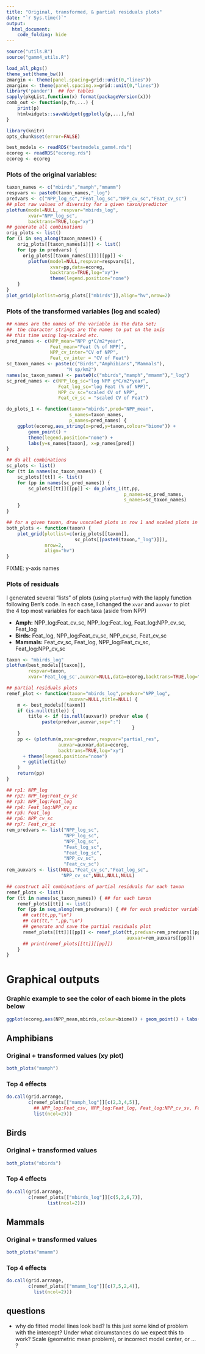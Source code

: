 ---
title: "Original, transformed, & partial residuals plots"
date: "`r Sys.time()`"
output:
  html_document:
    code_folding: hide
---

```{r get_utils}
source("utils.R")
source("gamm4_utils.R")
```

```{r load_packages,message=FALSE}
load_all_pkgs() 
theme_set(theme_bw())
zmargin <- theme(panel.spacing=grid::unit(0,"lines"))
zmarginx <- theme(panel.spacing.x=grid::unit(0,"lines"))
library('pander')  ## for tables
sapply(pkgList,function(x) format(packageVersion(x)))
comb_out <- function(p,fn,...) {
    print(p)
    htmlwidgets::saveWidget(ggplotly(p,...),fn)
}
```

```{r knitr_setup,echo=FALSE}
library(knitr)
opts_chunk$set(error=FALSE)
```


```{r source files}
best_models <- readRDS("bestmodels_gamm4.rds")
ecoreg <- readRDS("ecoreg.rds")
ecoreg <- ecoreg
```

### Plots of the original variables: 

```{r plots_ori_vars,warning=FALSE}
taxon_names <- c("mbirds","mamph","mmamm")
respvars <- paste0(taxon_names,"_log")
predvars <- c("NPP_log_sc","Feat_log_sc","NPP_cv_sc","Feat_cv_sc")
## plot raw values of diversity for a given taxon/predictor
plotfun(model=NULL, respvar="mbirds_log",
        xvar="NPP_log_sc",
        backtrans=TRUE,log="xy")
## generate all combinations
orig_plots <- list()
for (i in seq_along(taxon_names)) {
    orig_plots[[taxon_names[i]]] <- list()
    for (pp in predvars) {
      orig_plots[[taxon_names[i]]][[pp]] <-
        plotfun(model=NULL,respvar=respvars[i],
                xvar=pp,data=ecoreg,
                backtrans=TRUE,log="xy")+
                theme(legend.position="none")
    }
}
plot_grid(plotlist=orig_plots[["mbirds"]],align="hv",nrow=2)
```

### Plots of the transformed variables (log and scaled)

```{r plots_trans_vars,warning=FALSE}
## names are the names of the variable in the data set;
##  the character strings are the names to put on the axis
## this time using log-scaled etc.
pred_names <- c(NPP_mean="NPP g*C/m2*year",
                Feat_mean="Feat (% of NPP)",
                NPP_cv_inter="CV of NPP",
                Feat_cv_inter = "CV of Feat")
sc_taxon_names <- paste(c("Birds","Amphibians","Mammals"),
                      "N sp/km2")
names(sc_taxon_names) <- paste0(c("mbirds","mamph","mmamm"),"_log")
sc_pred_names <- c(NPP_log_sc="log NPP g*C/m2*year",
                   Feat_log_sc="log Feat (% of NPP)",
                   NPP_cv_sc="scaled CV of NPP",
                   Feat_cv_sc = "scaled CV of Feat")

do_plots_1 <- function(taxon="mbirds",pred="NPP_mean",
                       s_names=taxon_names,
                       p_names=pred_names) {
    ggplot(ecoreg,aes_string(x=pred,y=taxon,colour="biome")) +
        geom_point() +
        theme(legend.position="none") +
        labs(y=s_names[taxon], x=p_names[pred])
}

## do all combinations
sc_plots <- list()
for (tt in names(sc_taxon_names)) {
    sc_plots[[tt]] <- list()
    for (pp in names(sc_pred_names)) {
        sc_plots[[tt]][[pp]] <- do_plots_1(tt,pp,
                                           p_names=sc_pred_names,
                                           s_names=sc_taxon_names)
    }
}

## for a given taxon, draw unscaled plots in row 1 and scaled plots in row 2
both_plots <- function(taxon) {
    plot_grid(plotlist=c(orig_plots[[taxon]],
                         sc_plots[[paste0(taxon,"_log")]]),
              nrow=2,
              align="hv")
}
```

FIXME: y-axis names
  
### Plots of residuals  
  
I generated several "lists" of plots (using `plotfun`) with the lapply function following Ben's code. In each case, I changed the `xvar` and `auxvar` to plot the 4 top most variables for each taxa (aside from NPP)  

- **Amph:** NPP_log:Feat_cv_sc, NPP_log:Feat_log, Feat_log:NPP_cv_sc, Feat_log  
- **Birds:** Feat_log, NPP_log:Feat_cv_sc, NPP_cv_sc, Feat_cv_sc  
- **Mammals:** Feat_cv_sc, Feat_log, NPP_log:Feat_cv_sc, Feat_log:NPP_cv_sc  
  
```{r backtrans}
taxon <- "mbirds_log"
plotfun(best_models[[taxon]],
        respvar=taxon,
        xvar='Feat_log_sc',auxvar=NULL,data=ecoreg,backtrans=TRUE,log="xy")
```
  
```{r lists_of_plots,warning=FALSE}
## partial residuals plots
remef_plot <- function(taxon="mbirds_log",predvar="NPP_log",
                       auxvar=NULL,title=NULL) {
    m <- best_models[[taxon]]
    if (is.null(title)) {
        title <- if (is.null(auxvar)) predvar else {
             paste(predvar,auxvar,sep=":")                                     
                                              }
    }
    pp <- (plotfun(m,xvar=predvar,respvar="partial_res",
                   auxvar=auxvar,data=ecoreg,
                   backtrans=TRUE,log="xy") 
      + theme(legend.position="none")
      + ggtitle(title)
    )
    return(pp)
}

## rp1: NPP_log
## rp2: NPP_log:Feat_cv_sc
## rp3: NPP_log:Feat_log
## rp4: Feat_log:NPP_cv_sc
## rp5: Feat_log
## rp6: NPP_cv_sc
## rp7: Feat_cv_sc
rem_predvars <- list("NPP_log_sc",
                     "NPP_log_sc",
                     "NPP_log_sc",
                     "Feat_log_sc",
                     "Feat_log_sc",
                     "NPP_cv_sc",
                     "Feat_cv_sc")
rem_auxvars <- list(NULL,"Feat_cv_sc","Feat_log_sc",
                    "NPP_cv_sc",NULL,NULL,NULL)

## construct all combinations of partial residuals for each taxon
remef_plots <- list()
for (tt in names(sc_taxon_names)) { ## for each taxon
    remef_plots[[tt]] <- list()
    for (pp in seq_along(rem_predvars)) { ## for each predictor variable
      ## cat(tt,pp,"\n")
      ## cat(tt," ",pp,"\n")
      ## generate and save the partial residuals plot
      remef_plots[[tt]][[pp]] <- remef_plot(tt,predvar=rem_predvars[[pp]],
                                            auxvar=rem_auxvars[[pp]])
      ## print(remef_plots[[tt]][[pp]])
    }
}
```

# Graphical outputs


### Graphic example to see the color of each biome in the plots below

```{r example_plot,,warning=FALSE,fig.width=8,fig.height=6}
ggplot(ecoreg,aes(NPP_mean,mbirds,colour=biome)) + geom_point() + labs(x = "NPP (g*C/m2*year)", y = "Birds (N sp/km2)")
```
  
## Amphibians
  
### Original + transformed values (xy plot)    
```{r amph_ori,warning=FALSE,fig.width=10,fig.height=5.5}
both_plots("mamph")
```

### Top 4 effects
```{r amph_plots,warning=FALSE,fig.width=10,fig.height=8}
do.call(grid.arrange,
        c(remef_plots[["mamph_log"]][c(2,3,4,5)],
          ## NPP_log:Feat_csv, NPP_log:Feat_log, Feat_log:NPP_cv_sv, Feat_log
          list(ncol=2)))
```
    
## Birds
  
### Original + transformed values
```{r birds_ori,warning=FALSE,fig.width=10,fig.height=5.5}
both_plots("mbirds")
```    
    
### Top 4 effects
	
```{r birds_plots,warning=FALSE,fig.width=10,fig.height=8}
do.call(grid.arrange,
        c(remef_plots[["mbirds_log"]][c(5,2,6,7)],
               list(ncol=2)))
```

## Mammals

### Original + transformed values

```{r mamm_ori,warning=FALSE,fig.width=10,fig.height=5.5}
both_plots("mmamm")
```     
    
### Top 4 effects

```{r mamm_plots,warning=FALSE,fig.width=10,fig.height=8}
do.call(grid.arrange,
        c(remef_plots[["mmamm_log"]][c(7,5,2,4)],
          list(ncol=2)))
```

## questions

* why do fitted model lines look bad? Is this just some kind of problem with the intercept? Under what circumstances do we expect this to work?  Scale (geometric mean problem), or incorrect model center, or ... ?
